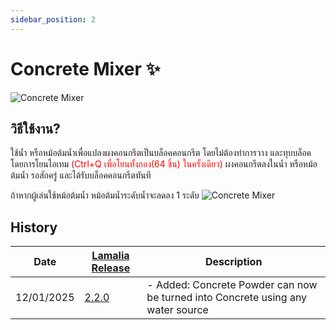 ```yaml
---
sidebar_position: 2
---
```

# Concrete Mixer ✨
![Concrete Mixer](\img\doc\features\CC_Mixer\How_Concrete_Mixer.png)

## วิธีใช้งาน?
ใช้นํ้า หรือหม้อต้มนํ้าเพื่อแปลงผงคอนกรีตเป็นบล็อคคอนกรีต โดยไม่ต้องทำการวาง และทุบบล็อค โดยการโยนไอเทม <font color="Red">(Ctrl+Q เพื่อโยนทั้งกอง(64 ชิ้น) ในครั้งเดียว)</font> ผงคอนกรีตลงในนํ้า หรือหม้อต้มนํ้า รอสักครู่ และได้รับบล็อคคอนกรีตทันที

ถ้าหากผู้เล่นใช้หม้อต้มนํ้า หม้อต้มนํ้าระดับนํ้าจะลดลง 1 ระดับ
![Concrete Mixer](\img\doc\features\CC_Mixer\Concrete_Mixer.gif)

## History

| Date | [Lamalia Release](/patchNotes) | Description |
|-------------|-----------|-------------|
| 12/01/2025 | [2.2.0](/patchNotes#patch-220) | - Added: Concrete Powder can now be turned into Concrete using any water source |